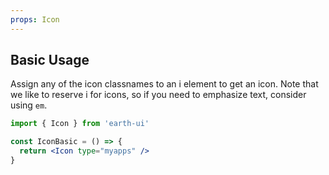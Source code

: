 ```yaml
---
props: Icon
---
```


## Basic Usage

Assign any of the icon classnames to an i element to get an icon. Note that we like to reserve i for icons, so if you need to emphasize text, consider using `em`.

```jsx tabs
import { Icon } from 'earth-ui'

const IconBasic = () => {
  return <Icon type="myapps" />
}
```
